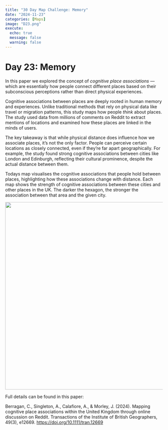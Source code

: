 ```yaml
---
title: "30 Day Map Challenge: Memory"
date: "2024-11-23"
categories: [Maps]
image: "D23.png"
execute:
  echo: true
  message: false
  warning: false
---
```


# Day 23: Memory

In this paper we explored the concept of *cognitive place associations* — which are essentially how people connect different places based on their subconscious perceptions rather than direct physical experiences.

Cognitive associations between places are deeply rooted in human memory and experiences. Unlike traditional methods that rely on physical data like travel or migration patterns, this study maps how people *think* about places. The study used data from millions of comments on Reddit to extract mentions of locations and examined how these places are linked in the minds of users.

The key takeaway is that while physical distance does influence how we associate places, it's not the only factor. People can perceive certain locations as closely connected, even if they're far apart geographically. For example, the study found strong cognitive associations between cities like London and Edinburgh, reflecting their cultural prominence, despite the actual distance between them.

Todays map visualises the cognitive associations that people hold between places, highlighting how these associations change with distance. Each map shows the strength of cognitive associations between these cities and other places in the UK. The darker the hexagon, the stronger the association between that area and the given city.

![](D23.png){width="600"}

Full details can be found in this paper:

Berragan, C., Singleton, A., Calafiore, A., & Morley, J. (2024). Mapping cognitive place associations within the United Kingdom through online discussion on Reddit. Transactions of the Institute of British Geographers, 49(3), e12669. <https://doi.org/10.1111/tran.12669>
